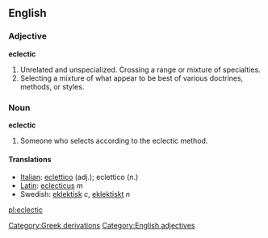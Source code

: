 ==English==

===Adjective===
'''eclectic'''
#Unrelated and unspecialized. Crossing a range or mixture of specialties.
#Selecting a mixture of what appear to be best of various doctrines, methods, or styles.

===Noun===
'''eclectic'''
#Someone who selects according to the eclectic method.

====Translations====
*[[Italian]]: [[:it:eclettico|eclettico]] (adj.); eclettico (n.)
*[[Latin]]: [[:la:eclecticus|eclecticus]] ''m''
*Swedish: [[:sv:eklektisk|eklektisk]] ''c'', [[:sv:eklektiskt|eklektiskt]] ''n''

[[Category:Greek derivations]]
[[Category:English adjectives]]

[[pl:eclectic]]
